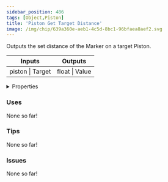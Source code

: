 ```yaml
---
sidebar_position: 486
tags: [Object,Piston]
title: 'Piston Get Target Distance'
image: /img/chip/639a360e-aeb1-4c5d-8bc1-96bfaea8aef2.svg
---
```


Outputs the set distance of the Marker on a target Piston.



<IChip uuid="639a360e-aeb1-4c5d-8bc1-96bfaea8aef2"/>

<table><thead><tr><th>Inputs</th><th>Outputs</th></tr></thead><tbody><tr><td>piston | Target</td><td>float | Value</td></tr></tbody></table>

<details>
  <summary>Properties</summary>
  <div>
    <div>
    <table>
      <tbody>
        <tr>
          <td>Is beta required?</td>
          <td>No</td>
        </tr>
        <tr>
          <td>Is chip a trolling risk?</td>
          <td>No</td>
        </tr>
        <tr>
          <td>Is chip a role assignment risk?</td>
          <td>No</td>
        </tr>
        <tr>
          <td>Chip UUID</td>
          <td>639a360e-aeb1-4c5d-8bc1-96bfaea8aef2</td>
        </tr>
        <tr>
          <td>Room availability</td>
          <td>Available everywhere</td>
        </tr>
      </tbody>
    </table>
    </div>
  </div>
</details>

### Uses

None so far!

### Tips

None so far!

### Issues

None so far!
